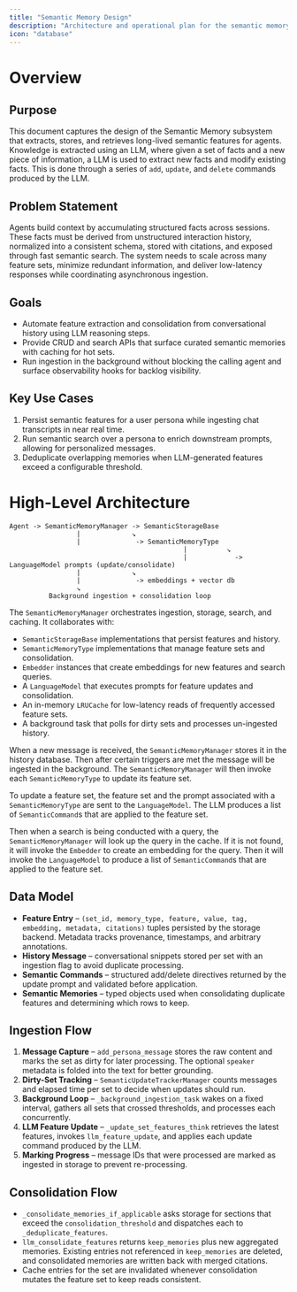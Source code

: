 ```yaml
---
title: "Semantic Memory Design"
description: "Architecture and operational plan for the semantic memory subsystem"
icon: "database"
---
```


# Overview

## Purpose

This document captures the design of the Semantic Memory subsystem that
extracts, stores, and retrieves long-lived semantic features for agents.
Knowledge is extracted using an LLM, where given a set of facts and a new piece of information,
a LLM is used to extract new facts and modify existing facts.
This is done through a series of `add`, `update`, and `delete` commands produced by the LLM.

## Problem Statement

Agents build context by accumulating structured facts across sessions.
These facts must be derived from unstructured interaction history,
normalized into a consistent schema, stored with citations, and exposed
through fast semantic search. The system needs to scale across many
feature sets, minimize redundant information, and deliver low-latency
responses while coordinating asynchronous ingestion.

## Goals

- Automate feature extraction and consolidation from conversational
  history using LLM reasoning steps.
- Provide CRUD and search APIs that surface curated semantic memories
  with caching for hot sets.
- Run ingestion in the background without blocking the calling agent and
  surface observability hooks for backlog visibility.


## Key Use Cases

1. Persist semantic features for a user persona while ingesting chat
   transcripts in near real time.
2. Run semantic search over a persona to enrich downstream prompts,
   allowing for personalized messages.
3. Deduplicate overlapping memories when LLM-generated features exceed a
   configurable threshold.

# High-Level Architecture

```
Agent -> SemanticMemoryManager -> SemanticStorageBase
                 |             ↘
                 |              -> SemanticMemoryType
                                            |          ↘
                                            |            -> LanguageModel prompts (update/consolidate)
                 |             ↘
                 |              -> embeddings + vector db
                 ↘
          Background ingestion + consolidation loop
```

The `SemanticMemoryManager` orchestrates ingestion, storage, search, and
caching. It collaborates with:

- `SemanticStorageBase` implementations that persist features and
  history.
- `SemanticMemoryType` implementations that manage feature sets and
  consolidation.
- `Embedder` instances that create embeddings for new features and
  search queries.
- A `LanguageModel` that executes prompts for feature updates and
  consolidation.
- An in-memory `LRUCache` for low-latency reads of frequently accessed
  feature sets.
- A background task that polls for dirty sets and processes un-ingested
  history.

When a new message is received, the `SemanticMemoryManager` stores it in
the history database. Then after certain triggers are met the message
will be ingested in the background. The `SemanticMemoryManager` will
then invoke each `SemanticMemoryType` to update its feature set.

To update a feature set, the feature set and the prompt associated with
a `SemanticMemoryType` are sent to the `LanguageModel`. The LLM
produces a list of `SemanticCommand`s that are applied to the feature
set.

Then when a search is being conducted with a query, the `SemanticMemoryManager`
will look up the query in the cache. If it is not found, it will invoke
the `Embedder` to create an embedding for the query. Then it will
invoke the `LanguageModel` to produce a list of `SemanticCommand`s that
are applied to the feature set.

## Data Model

- **Feature Entry** – `(set_id, memory_type, feature, value, tag, embedding, metadata,
  citations)` tuples persisted by the storage backend. Metadata tracks
  provenance, timestamps, and arbitrary annotations.
- **History Message** – conversational snippets stored per set with an
  ingestion flag to avoid duplicate processing.
- **Semantic Commands** – structured add/delete directives returned by
  the update prompt and validated before application.
- **Semantic Memories** – typed objects used when consolidating duplicate
  features and determining which rows to keep.

## Ingestion Flow

1. **Message Capture** – `add_persona_message` stores the raw content and
   marks the set as dirty for later processing. The optional `speaker`
   metadata is folded into the text for better grounding.
2. **Dirty-Set Tracking** – `SemanticUpdateTrackerManager` counts
   messages and elapsed time per set to decide when updates should run.
3. **Background Loop** – `_background_ingestion_task` wakes on a fixed
   interval, gathers all sets that crossed thresholds, and processes each
   concurrently.
4. **LLM Feature Update** – `_update_set_features_think` retrieves the
   latest features, invokes `llm_feature_update`, and applies each
   update command produced by the LLM.
5. **Marking Progress** – message IDs that were processed are marked as
   ingested in storage to prevent re-processing.

## Consolidation Flow

- `_consolidate_memories_if_applicable` asks storage for sections that
  exceed the `consolidation_threshold` and dispatches each to
  `_deduplicate_features`.
- `llm_consolidate_features` returns `keep_memories` plus new aggregated
  memories. Existing entries not referenced in `keep_memories` are
  deleted, and consolidated memories are written back with merged
  citations.
- Cache entries for the set are invalidated whenever consolidation
  mutates the feature set to keep reads consistent.


